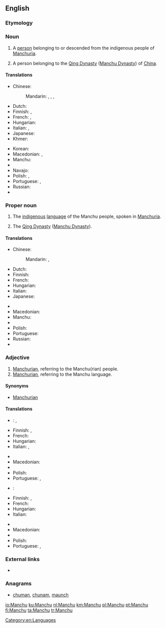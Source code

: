 ==English==
{{wikipedia}}

===Etymology===
{{rfe|lang=en}}

===Noun===
{{en-noun}}

# A [[person]] belonging to or descended from the indigenous people of [[Manchuria]].
# {{context|obsolete|lang=en}} A person belonging to the [[Qing Dynasty]] ([[Manchu Dynasty]]) of [[China]].

====Translations====
{{trans-top|person of Manchuria}}
* Chinese:
*: Mandarin: {{t|cmn|滿人|sc=Hani}}, {{t|cmn|满人|tr=Mǎn-rén|sc=Hani}}, {{t|cmn|滿洲人|sc=Hani}}, {{t|cmn|满洲人|tr=Mǎnzhōu-rén|sc=Hani}}
* Dutch: {{t+|nl|Mantsjoe}}
* Finnish: {{t+|fi|mantšu}}, {{t-|fi|mantšurialainen}}
* French: {{t+|fr|Mandchou|m}}, {{t+|fr|Mandchoue|f}}
* Hungarian: {{t+|hu|mandzsu}}
* Italian: {{t+|it|manciù}}, {{t+|it|mancese}}
* Japanese: {{t-|ja|満洲人|tr=まんしゅうじん, Manshū-jin}}
* Khmer: {{t-|km|ម៉ាន់ជូ|sc=Khmr|tr=mancuu}}
{{trans-mid}}
* Korean: {{t+|ko|만주인|tr=Manju-in|sc=Hang}}
* Macedonian: {{t-|mk|Манџурец|m|tr=Mándžurec|sc=Cyrl}}, {{t-|mk|Манџурка|f|tr=Mándžurka|sc=Cyrl}}
* Manchu: {{tø|mnc|ᠮᠠᠨᠵᡠ|tr=manju}}
* {{trreq|mn}}
* Navajo: {{tø|nv|Manchoo dineʼé}}
* Polish: {{t-|pl|Mandżur|m}}, {{t-|pl|Mandżurka|f}}
* Portuguese: {{t+|pt|manchu|m|f}}, {{t-|pt|manchuriano|m}}
* Russian: {{t+|ru|маньчжур|m|tr=man’čžúr}}
* {{trreq|bo}}
{{trans-bottom}}

===Proper noun===
{{en-proper noun}}

# The [[indigenous]] [[language]] of the Manchu people, spoken in [[Manchuria]].
# {{context|obsolete|lang=en}} The [[Qing Dynasty]] ([[Manchu Dynasty]]).

====Translations====
{{trans-top|language}}
* Chinese:
*: Mandarin: {{t-|cmn|滿語|sc=Hani}}, {{t-|cmn|满语|tr=Mǎn-yǔ|sc=Hani}}
* Dutch: {{t+|nl|Mantsjoe}}
* Finnish: {{t+|fi|mantšu}}
* French: {{t+|fr|mandchou|m}}
* Hungarian: {{t+|hu|mandzsu}}
* Italian: {{t+|it|mancese|m}}
* Japanese: {{t+|ja|満洲語|tr=まんしゅうご, Manshū-go}}
{{trans-mid}}
* {{trreq|ko}}
* Macedonian: {{t-|mk|манџурски|m|tr=mándžurski|sc=Cyrl}}
* Manchu: {{tø|mnc|ᠮᠠᠨᠵᡠ ᡤᡳᠰᡠᠨ|tr=manju gisun|sc=Mong}}
* {{trreq|mn}}
* Polish: {{t+|pl|mandżurski|m}}
* Portuguese: {{t+|pt|manchu|m}}
* Russian: {{t+|ru|маньчжурский|tr=man’čžúrskij}}
* {{trreq|bo}}
{{trans-bottom}}

===Adjective===
{{en-adj|-}}

# [[Manchurian]], referring to the Manchu(rian) people.
# [[Manchurian]], referring to the Manchu language.

====Synonyms====
* [[Manchurian]]

====Translations====
{{trans-top|Manchurian, referring to the Manchu(rian) people}}
* {{ttbc|nl}}: {{t-|nl|Mantjoe-}}, {{t-|nl|Mantsjoerijns}}
* Finnish: {{t+|fi|mantšu}}, {{t-|fi|mantšurialainen}}
* French: {{t+|fr|mandchou}}
* Hungarian: {{t+|hu|mandzsu}}
* Italian: {{t+|it|mancese}}, {{t-|it|manciuriano}}
{{trans-mid}}
* {{trreq|ko}}
* Macedonian: {{t-|mk|манџурски|m|tr=mándžurski|sc=Cyrl}}
* {{trreq|mn}}
* Polish: {{t+|pl|mandżurski|m}}
* Portuguese: {{t+|pt|manchu|m|f}}, {{t-|pt|manchuriano|m}}
{{trans-bottom}}

{{trans-top|Manchurian, referring to the Manchu language}}
* {{ttbc|nl}}: {{t-|nl|Mantjoe-}}
* Finnish: {{t+|fi|mantšu}}, {{t-|fi|mantšurialainen}}
* French: {{t+|fr|mandchou}}
* Hungarian: {{t+|hu|mandzsu}}
* Italian: {{t+|it|mancese}}
{{trans-mid}}
* {{trreq|ko}}
* Macedonian: {{t-|mk|манџурски|m|tr=mándžurski|sc=Cyrl}}
* {{trreq|mn}}
* Polish: {{t+|pl|mandżurski|m}}
* Portuguese: {{t+|pt|manchu|m|f}}, {{t-|pt|manchuriano|m}}
{{trans-bottom}}

===External links===
* {{ethnologue|code=mnc}}

===Anagrams===
* [[chuman#English|chuman]], [[chunam#English|chunam]], [[maunch#English|maunch]]

[[Category:en:Languages]]

[[io:Manchu]]
[[ku:Manchu]]
[[nl:Manchu]]
[[km:Manchu]]
[[pl:Manchu]]
[[pt:Manchu]]
[[fi:Manchu]]
[[ta:Manchu]]
[[tr:Manchu]]